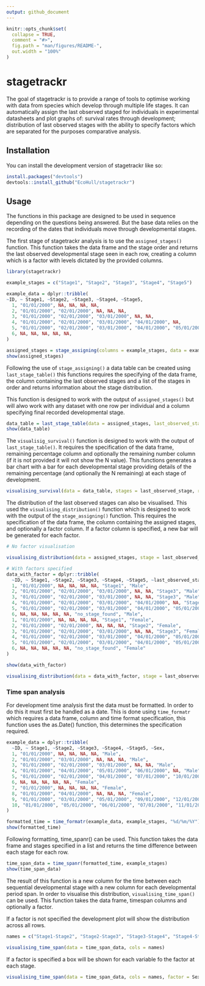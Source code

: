 ```yaml
---
output: github_document
---
```


<!-- README.md is generated from README.Rmd. Please edit that file -->

```r
knitr::opts_chunk$set(
  collapse = TRUE,
  comment = "#>",
  fig.path = "man/figures/README-",
  out.width = "100%"
)
```

# stagetrackr

<!-- badges: start -->

<!-- badges: end -->

The goal of stagetrackr is to provide a range of tools to optimise working with data from species which develop through multiple life stages. It can automatically assign the last observed staged for individuals in experimental datasheets and plot graphs of: survival rates through development; distribution of last observed stages with the ability to specify factors which are separated for the purposes comparative analysis.

## Installation

You can install the development version of stagetrackr like so:

``` r
install.packages("devtools")
devtools::install_github("EcoHull/stagetrackr")
```

## Usage

The functions in this package are designed to be used in sequence depending on the questions being answered. But the base data relies on the recording of the dates that individuals move through developmental stages.

The first stage of stagetrackr analysis is to use the `assigned_stages()` function. This function takes the data frame and the stage order and returns the last observed developmental stage seen in each row, creating a column which is a factor with levels dictated by the provided columns.

```r
library(stagetrackr)

example_stages = c("Stage1", "Stage2", "Stage3", "Stage4", "Stage5")

example_data = dplyr::tribble(
~ID, ~ Stage1, ~Stage2, ~Stage3, ~Stage4, ~Stage5,
  1, "01/01/2000", NA, NA, NA, NA,
  2, "01/01/2000", "02/01/2000", NA, NA, NA,
  3, "01/01/2000", "02/01/2000", "03/01/2000", NA, NA,
  4, "01/01/2000", "02/01/2000", "03/01/2000", "04/01/2000", NA,
  5, "01/01/2000", "02/01/2000", "03/01/2000", "04/01/2000", "05/01/2000",
  6, NA, NA, NA, NA, NA,
)

assigned_stages = stage_assigning(columns = example_stages, data = example_data)
show(assigned_stages)
```

Following the use of `stage_assigning()` a data table can be created using `last_stage_table()` this functions requires the specifying of the data frame, the column containing the last observed stages and a list of the stages in order and returns information about the stage distribution.

This function is designed to work with the output of `assigned_stages()` but will alwo work with any dataset with one row per individual and a column specifying final recorded developmental stage.

```r

data_table = last_stage_table(data = assigned_stages, last_observed_stage = "last_observed_stage")
show(data_table)
```

The `visualisig_survival()` function is designed to work with the output of `last_stage_table()`. It requires the specification of the data frame, remaining percentage column and optionally the remaining number column (if it is not provided it will not show the N value). This functions generates a bar chart with a bar for each developmental stage providing details of the remaining percentage (and optionally the N remaining) at each stage of development.

```r

visualising_survival(data = data_table, stages = last_observed_stage, remaining_percentage = remaining_percentage, remaining_number = remaining_n)

```

The distribution of the last observed stages can also be visualised. This used the `visualising_distribution()` function which is designed to work with the output of the `stage_assigning()` function. This requires the specification of the data frame, the column containing the assigned stages, and optionally a factor column. If a factor column is specified, a new bar will be generated for each factor.

```r

# No factor visualisation

visualising_distribution(data = assigned_stages, stage = last_observed_stage)

```

```r

# With factors specified
data_with_factor = dplyr::tribble(
  ~ID, ~ Stage1, ~Stage2, ~Stage3, ~Stage4, ~Stage5, ~last_observed_stage, ~Sex,
  1, "01/01/2000", NA, NA, NA, NA, "Stage1", "Male",
  2, "01/01/2000", "02/01/2000", "03/01/2000", NA, NA, "Stage3", "Male",
  3, "01/01/2000", "02/01/2000", "03/01/2000", NA, NA, "Stage3", "Male",
  4, "01/01/2000", "02/01/2000", "03/01/2000", "04/01/2000", NA, "Stage4", "Male",
  5, "01/01/2000", "02/01/2000", "03/01/2000", "04/01/2000", "05/01/2000", "Stage5", "Male",
  6, NA, NA, NA, NA, NA, "no_stage_found", "Male",
  1, "01/01/2000", NA, NA, NA, NA, "Stage1", "Female",
  2, "01/01/2000", "02/01/2000", NA, NA, NA, "Stage2", "Female",
  3, "01/01/2000", "02/01/2000", "03/01/2000", NA, NA, "Stage3", "Female",
  4, "01/01/2000", "02/01/2000", "03/01/2000", "04/01/2000", "05/01/2000", "Stage5", "Female",
  5, "01/01/2000", "02/01/2000", "03/01/2000", "04/01/2000", "05/01/2000", "Stage5", "Female",
  6, NA, NA, NA, NA, NA, "no_stage_found", "Female"
)

show(data_with_factor)
```

```r
visualising_distribution(data = data_with_factor, stage = last_observed_stage, factor = Sex)

```

### Time span analysis

For development time analysis first the data must be formatted. In order to do this it must first be handled as a date. This is done using `time_formatr` which requires a data frame, column and time format specification, this function uses the as.Date() function, this determines the specification required.

```r

example_data = dplyr::tribble(
  ~ID, ~ Stage1, ~Stage2, ~Stage3, ~Stage4, ~Stage5, ~Sex,
  1, "01/01/2000", NA, NA, NA, NA, "Male",
  2, "01/01/2000", "03/01/2000", NA, NA, NA, "Male",
  3, "01/01/2000", "02/01/2000", "03/01/2000", NA, NA, "Male",
  4, "01/01/2000", "04/01/2000", "05/01/2000", "06/01/2000", NA, "Male",
  5, "01/01/2000", "02/01/2000", "04/01/2000", "07/01/2000", "10/01/2000", "Male",
  6, NA, NA, NA, NA, NA, "Female",
  7, "01/01/2000", NA, NA, NA, NA, "Female",
  8, "01/01/2000", "04/01/2000", NA, NA, NA, "Female",
  9, "01/01/2000", "03/01/2000", "05/01/2000", "09/01/2000", "12/01/2000", "Female",
  10, "01/01/2000", "05/01/2000", "06/01/2000", "07/01/2000", "11/01/2000", "Female"
)

formatted_time = time_formatr(example_data, example_stages, "%d/%m/%Y")
show(formatted_time)
```

Following formatting, time_spanr() can be used. This function takes the data frame and stages specified in a list and returns the time difference between each stage for each row.

```r

time_span_data = time_spanr(formatted_time, example_stages)
show(time_span_data)

```

The result of this function is a new column for the time between each sequential developmental stage with a new column for each developmental period span. In order to visualise this distribution, `visualising_time_span()` can be used. This function takes the data frame, timespan columns and optionally a factor.

If a factor is not specified the development plot will show the distribution across all rows.

```r

names = c("Stage1-Stage2", "Stage2-Stage3", "Stage3-Stage4", "Stage4-Stage5")

visualising_time_span(data = time_span_data, cols = names)

```

If a factor is specified a box will be shown for each variable fo the factor at each stage.

```r

visualising_time_span(data = time_span_data, cols = names, factor = Sex)

```

